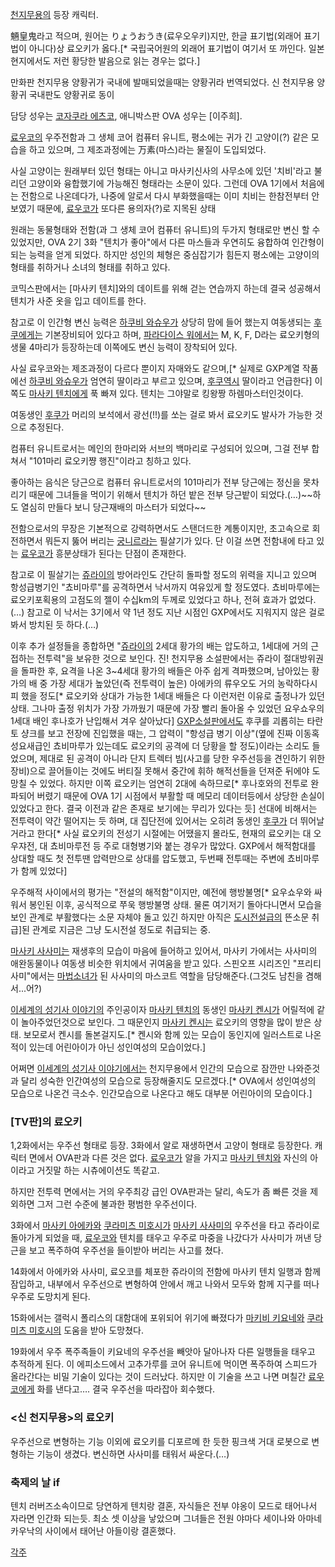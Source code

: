 [[천지무용]]의 등장 캐릭터.

魎皇鬼라고 적으며, 원어는 りょうおうき(료우오우키)지만, 한글 표기법(외래어 표기법이 아니다)상 료오키가 옳다.[* 국립국어원의 외래어 표기법이 여기서 또 까인다. 일본 현지에서도 저런 황당한 발음으로 읽는 경우는 없다.]

만화판 천지무용 양황귀가 국내에 발매되었을때는 양황귀라 번역되었다. 신 천지무용 양황귀 국내판도 양황귀로 동이

담당 성우는 [[코자쿠라 에츠코]], 애니박스판 OVA 성우는 [이주희].

[[료우코]]의 우주전함과 그 생체 코어 컴퓨터 유니트, 평소에는 귀가 긴 고양이(?) 같은 모습을 하고 있으며, 그 제조과정에는 万素(마스)라는 물질이 도입되었다. 

사실 고양이는 원래부터 있던 형태는 아니고 마사키신사의 사무소에 있던 '치비'라고 불리던 고양이와 융합했기에 가능해진 형태라는 소문이 있다. 그런데 OVA 1기에서 처음에는 전함으로 나온데다가, 나중에 알로서 다시 부화했을때는 이미 치비는 한참전부터 안 보였기 때문에, [[료우코]]가 또다른 용의자(?)로 지목된 상태 

원래는 동물형태와 전함(과 그 생체 코어 컴퓨터 유니트)의 두가지 형태로만 변신 할 수 있었지만, OVA 2기 3화 "텐치가 좋아"에서 다른 마스들과 우연히도 융합하여 인간형이 되는 능력을 얻게 되었다. 하지만 성인의 체형은 중심잡기가 힘든지 평소에는 고양이의 형태를 취하거나 소녀의 형태를 취하고 있다.

코믹스판에서는 [마사키 텐치]와의 데이트를 위해 걷는 연습까지 하는데
결국 성공해서 텐치가 사준 옷을 입고 데이트를 한다.

참고로 이 인간형 변신 능력은 [[하쿠비 와슈우]]가 상당히 맘에 들어 했는지 여동생되는 [[후쿠]]에게는 기본장비되어 있다고 하며, [[파라다이스 워]]에서는 M, K, F, D라는 료오키형의 생물 4마리가 등장하는데 이쪽에도 변신 능력이 장착되어 있다.

사실 료우코와는 제조과정이 다르다 뿐이지 자매와도 같으며,[* 실제로 GXP계열 작품에선 [[하쿠비 와슈우]]가 엄연히 딸이라고 부르고 있으며, [[후쿠]]역시 딸이라고 언급한다] 이쪽도 [[마사키 텐치]]에게 푹 빠져 있다. 텐치는 그야말로 킹왕짱 하렘마스터인것이다.

여동생인 [[후쿠]]가 머리의 보석에서 광선(!!)를 쏘는 걸로 봐서 료오키도 발사가 가능한 것으로 추정된다.

컴퓨터 유니트로서는 메인의 한마리와 서브의 백마리로 구성되어 있으며, 그걸 전부 합쳐서 "101마리 료오키쨩 행진"이라고 칭하고 있다. 

좋아하는 음식은 당근으로 컴퓨터 유니트로서의 101마리가 전부 당근에는 정신을 못차리기 때문에 그녀들을 먹이기 위해서 텐치가 하던 밭은 전부 당근밭이 되었다.(…)~~하도 열심히 만들다 보니 당근재배의 마스터가 되었다~~

전함으로서의 무장은 기본적으로 강력하면서도 스탠더드한 계통이지만, 초고속으로 회전하면서 뭐든지 뚫어 버리는 [[궁니르]]라는 필살기가 있다. 단 이걸 쓰면 전함내에 타고 있는 [[료우코]]가 흥분상태가 된다는 단점이 존재한다. 

참고로 이 필살기는 [[쥬라이]]의 방어라인도 간단히 돌파할 정도의 위력을 지니고 있으며 항성급병기인 "쵸비마루"를 공격하면서 낙서까지 여유있게 할 정도였다. 쵸비마루에는 료오키포획용의 고점도의 젤이 수십km의 두께로 있었다고 하나, 전혀 효과가 없었다.(…)
참고로 이 낙서는 3기에서 약 1년 정도 지난 시점인 GXP에서도 지워지지 않은 걸로 봐서 방치된 듯 하다.(…)

이후 추가 설정들을 종합하면 "[[쥬라이]]의 2세대 황가의 배는 압도하고, 1세대에 거의 근접하는 전투력"을 보유한 것으로 보인다. 진! 천지무용 소설판에서는 쥬라이 절대방위권을 돌파한 후, 요격을 나온 3~4세대 황가의 배들은 아주 쉽게 격파했으며, 남아있는 황가의 배 중 가장 세대가 높았던(즉 전투력이 높은) 아에카의 류우오도 거의 농락하다시피 했을 정도[* 료오키와 상대가 가능한 1세대 배들은 다 이런저런 이유로 출정나가 있던 상태. 그나마 출정 위치가 가장 가까웠기 때문에 가장 빨리 돌아올 수 있었던 요우쇼우의 1세대 배인 후나호가 난입해서 겨우 살아났다]
[[GXP소설판]]에서도 후쿠를 괴롭히는 타란토 샹크를 보고 전장에 진입했을 때는, 그 압력이 "항성급 병기 이상"(옆에 진짜 이동혹성요새급인 쵸비마루가 있는데도 료오키의 공격에 더 당황을 할 정도)이라는 소리도 들었으며, 제대로 된 공격이 아니라 단지 트렉터 빔(사고를 당한 우주선등을 견인하기 위한 장비)으로 끌어들이는 것에도 버티질 못해서 중간에 휘하 해적선들을 던져준 뒤에야 도망칠 수 있었다. 
하지만 이쪽 료오키는 엄연히 2대에 속하므로[* 후나호와의 전투로 완파되어 버렸기 때문에 OVA 1기 시점에서 부활할 때 메모리 데이터등에서 상당한 손실이 있었다고 한다. 결국 이전과 같은 존재로 보기에는 무리가 있다는 듯] 선대에 비해서는 전투력이 약간 떨어지는 듯 하며, 대 집단전에 있어서는 오히려 동생인 [[후쿠]]가 더 뛰어날 거라고 한다[* 사실 료오키의 전성기 시절에는 어땠을지 몰라도, 현재의 료오키는 대 오우쟈전, 대 쵸비마루전 등 주로 대형병기와 붙는 경우가 많았다. GXP에서 해적함대를 상대할 때도 첫 전투땐 압력만으로 상대를 압도했고, 두번째 전투때는 주변에 쵸비마루가 함께 있었다]

우주해적 사이에서의 평가는 "전설의 해적함"이지만, 예전에 행방불명[* 요우쇼우와 싸워서 봉인된 이후, 공식적으로 쭈욱 행방불명 상태. 물론 여기저기 돌아다니면서 모습을 보인 관계로 부활했다는 소문 자체야 돌고 있긴 하지만 아직은 [[도시전설]]급의 뜬소문 취급]된 관계로 지금은 그냥 도시전설 정도로 취급되는 중.

[[마사키 사사미]]는 재생후의 모습이 마음에 들어하고 있어서, 마사키 가에서는 사사미의 애완동물이나 여동생 비슷한 위치에서 귀여움을 받고 있다. 스핀오프 시리즈인 "프리티 사미"에서는 [[마법소녀]]가 된 사사미의 마스코트 역할을 담당해준다.(그것도 남친을 겸해서...어?)

[[이세계의 성기사 이야기]]의 주인공이자 [[마사키 텐치]]의 동생인 [[마사키 켄시]]가 어릴적에 같이 놀아주었던것으로 보인다. 그 때문인지 [[마사키 켄시]]는 료오키의 영향을 많이 받은 상태. 보모로서 켄시를 돌본걸지도.[* 켄시와 함께 있는 모습이 동인지에 일러스트로 나온적이 있는데 어린아이가 아닌 성인여성의 모습이었다.]

어쩌면 [[이세계의 성기사 이야기]]에서는 천지무용에서 인간의 모습으로 잠깐만 나와준것과 달리 성숙한 인간여성의 모습으로 등장해줄지도 모르겠다.[* OVA에서 성인여성의 모습으로 나온건 극소수. 인간모습으로 나온다고 해도 대부분 어린아이의 모습이다.]

=== [TV판]의 료오키 ===
1,2화에서는 우주선 형태로 등장. 3화에서 알로 재생하면서 고양이 형태로 등장한다.
캐릭터 면에서 OVA판과 다른 것은 없다. [[료우코]]가 알을 가지고 [[마사키 텐치]]와 자신의 아이라고 거짓말 하는 시츄에이션도 똑같고.

하지만 전투력 면에서는 거의 우주최강 급인 OVA판과는 달리, 속도가 좀 빠른 것을 제외하면 그저 그런 수준에 불과한 평범한 우주선이다.

3화에서 [[마사키 아에카]]와 [[쿠라미츠 미호시]]가 [[마사키 사사미]]의 우주선을 타고 쥬라이로 돌아가게 되었을 때, [[료우코]]와 텐치를 태우고 우주로 마중을 나갔다가 사사미가 꺼낸 당근을 보고 폭주하여 우주선을 들이받아 버리는 사고를 쳤다.

14화에서 아에카와 사사미, 료오코를 체포한 쥬라이의 전함에 마사키 텐치 일행과 함께 잠입하고, 내부에서 우주선으로 변형하여 안에서 깨고 나와서 모두와 함께 지구를 떠나 우주로 도망치게 된다.

15화에서는 갤럭시 폴리스의 대함대에 포위되어 위기에 빠졌다가 [[마키비 키요네]]와 [[쿠라미츠 미호시]]의 도움을 받아 도망쳤다.

19화에서 우주 폭주족들이 키요네의 우주선을 빼앗아 달아나자 다른 일행들을 태우고 추적하게 된다. 이 에피소드에서 고추가루를 코어 유니트에 먹이면 폭주하여 스피드가 올라간다는 비밀 기술이 있다는 것이 드러났다. 하지만 이 기술을 쓰고 나면 며칠간 [[료우코]]에게 화를 낸다고…. 결국 우주선을 따라잡아 회수했다.

=== <신 천지무용>의 료오키 ===
우주선으로 변형하는 기능 이외에 료오키를 디포르메 한 듯한 핑크색 거대 로봇으로 변형하는 기능이 생겼다. 변신하면 사사미를 태워서 싸운다.(…)


=== 축제의 날 if ===

텐치 러버즈소속이므로 당연하게 텐치랑 결혼, 자식들은 전부 야옹이 모드로 태어나서 자라면 인간화 되는듯. 최소 셋 이상을 낳았으며 그녀들은 전원 야마다 세이나와 아마네 카우낙의 사이에서 태어난 아들이랑 결혼했다.

[[각주]]
